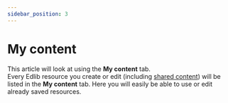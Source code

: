 ```yaml
---
sidebar_position: 3
---
```


# My content

This article will look at using the **My content** tab.  
Every Edlib resource you create or edit (including [shared content](shared-content.mdx)) will be listed in the **My content** tab. Here you will easily be able to use or edit already saved resources.